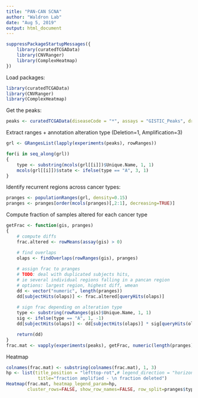 ```yaml
---
title: "PAN-CAN SCNA"
author: "Waldron Lab"
date: "Aug 5, 2019"
output: html_document
---
```


```r
suppressPackageStartupMessages({
    library(curatedTCGAData)
    library(CNVRanger)
    library(ComplexHeatmap)
})
```

Load packages:

```r
library(curatedTCGAData)
library(CNVRanger)
library(ComplexHeatmap)
```

Get the peaks:

```r
peaks <- curatedTCGAData(diseaseCode = "*", assays = "GISTIC_Peaks", dry.run = FALSE)
```

Extract ranges + annotation alteration type (Deletion=1, Amplification=3)

```r
grl <- GRangesList(lapply(experiments(peaks), rowRanges))

for(i in seq_along(grl))
{
    type <- substring(mcols(grl[[i]])$Unique.Name, 1, 1)
    mcols(grl[[i]])$state <- ifelse(type == "A", 3, 1)
}
```

Identify recurrent regions across cancer types:

```r
pranges <- populationRanges(grl, density=0.15)
pranges <- pranges[order(mcols(pranges)[,2:1], decreasing=TRUE)]
```

Compute fraction of samples altered for each cancer type

```r
getFrac <- function(gis, pranges)
{
    # compute diffs
    frac.altered <- rowMeans(assay(gis) > 0)

    # find overlaps
    olaps <- findOverlaps(rowRanges(gis), pranges)   
   
    # assign frac to pranges 
    # TODO: deal with duplicated subjects hits, 
    # ie several individual regions falling in a pancan region
    # options: largest region, highest diff, wmean 
    dd <- vector("numeric", length(pranges))
    dd[subjectHits(olaps)] <- frac.altered[queryHits(olaps)]
   
    # sign frac depending on alteration type 
    type <- substring(rowRanges(gis)$Unique.Name, 1, 1)
    sig <- ifelse(type == "A", 1, -1)
    dd[subjectHits(olaps)] <- dd[subjectHits(olaps)] * sig[queryHits(olaps)]

    return(dd)
}
frac.mat <- vapply(experiments(peaks), getFrac, numeric(length(pranges)), pranges=pranges)
```

Heatmap

```r
colnames(frac.mat) <- substring(colnames(frac.mat), 1, 3)
hp <- list(title_position = "lefttop-rot",# legend_direction = "horizontal", 
            title="fraction amplified - \n fraction deleted")
Heatmap(frac.mat, heatmap_legend_param=hp,
        cluster_rows=FALSE, show_row_names=FALSE, row_split=pranges$type)
```


















